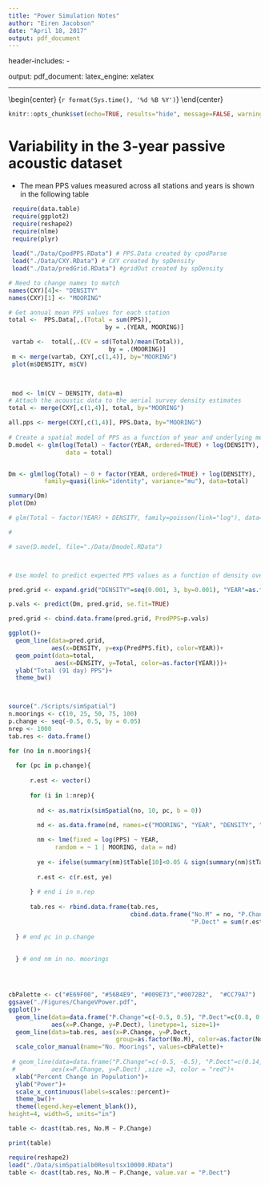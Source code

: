 ```yaml
---
title: "Power Simulation Notes"
author: "Eiren Jacobson"
date: "April 18, 2017"
output: pdf_document
---
```


header-includes:
   - \usepackage{caption}
output: 
  pdf_document:
    latex_engine: xelatex

---
\begin{center}
\Large{Eiren Jacobson} 
\end{center}

\begin{center}
\large{`r format(Sys.time(), '%d %B %Y')`}
\end{center}

```r
knitr::opts_chunk$set(echo=TRUE, results="hide", message=FALSE, warning=FALSE)
```

# Variability in the 3-year passive acoustic dataset

* The mean PPS values measured across all stations and years is shown in the following table

```r
 
 require(data.table)
 require(ggplot2)
 require(reshape2)
 require(nlme)
 require(plyr)
 
 load("./Data/CpodPPS.RData") # PPS.Data created by cpodParse
 load("./Data/CXY.RData") # CXY created by spDensity
 load("./Data/predGrid.RData") #gridOut created by spDensity

```


```r

# Need to change names to match 
names(CXY)[4]<- "DENSITY"
names(CXY)[1] <- "MOORING"

# Get annual mean PPS values for each station
total <-  PPS.Data[,.(Total = sum(PPS)), 
                           by = .(YEAR, MOORING)]

 vartab <-  total[,.(CV = sd(Total)/mean(Total)), 
                            by = .(MOORING)]
 m <- merge(vartab, CXY[,c(1,4)], by="MOORING")
 plot(m$DENSITY, m$CV)


 
 mod <- lm(CV ~ DENSITY, data=m)
# Attach the acoustic data to the aerial survey density estimates
total <- merge(CXY[,c(1,4)], total, by="MOORING")

all.pps <- merge(CXY[,c(1,4)], PPS.Data, by="MOORING")
 
# Create a spatial model of PPS as a function of year and underlying mean density
D.model <- glm(log(Total) ~ factor(YEAR, ordered=TRUE) + log(DENSITY), 
                data = total)


Dm <- glm(log(Total) ~ 0 + factor(YEAR, ordered=TRUE) + log(DENSITY), 
          family=quasi(link="identity", variance="mu"), data=total)

summary(Dm)
plot(Dm)

# glm(Total ~ factor(YEAR) + DENSITY, family=poisson(link="log"), data=total) AIC = 465658

#

# save(D.model, file="./Data/Dmodel.RData")



# Use model to predict expected PPS values as a function of density over the three years

pred.grid <- expand.grid("DENSITY"=seq(0.001, 3, by=0.001), "YEAR"=as.factor(2013:2015))

p.vals <- predict(Dm, pred.grid, se.fit=TRUE)

pred.grid <- cbind.data.frame(pred.grid, PredPPS=p.vals)

ggplot()+
  geom_line(data=pred.grid, 
            aes(x=DENSITY, y=exp(PredPPS.fit), color=YEAR))+
  geom_point(data=total, 
             aes(x=DENSITY, y=Total, color=as.factor(YEAR)))+
  ylab("Total (91 day) PPS")+
  theme_bw()



```

```r




```

```r
source("./Scripts/simSpatial")
n.moorings <- c(10, 25, 50, 75, 100)
p.change <- seq(-0.5, 0.5, by = 0.05)
nrep <- 1000
tab.res <- data.frame()

for (no in n.moorings){
  
  for (pc in p.change){
    
      r.est <- vector()
  
      for (i in 1:nrep){
    
        nd <- as.matrix(simSpatial(no, 10, pc, b = 0))

        nd <- as.data.frame(nd, names=c("MOORING", "YEAR", "DENSITY", "PPS"))
    
        nm <- lme(fixed = log(PPS) ~ YEAR, 
             random = ~ 1 | MOORING, data = nd)
        
        ye <- ifelse(summary(nm)$tTable[10]<0.05 & sign(summary(nm)$tTable[2])==sign(pc), 1, 0)
    
        r.est <- c(r.est, ye)
    
      } # end i in n.rep
      
      tab.res <- rbind.data.frame(tab.res, 
                                  cbind.data.frame("No.M" = no, "P.Change" = pc, 
                                                   "P.Dect" = sum(r.est)/length(r.est)))
      
  } # end pc in p.change
    
    
  } # end nm in no. moorings




cbPalette <- c("#E69F00", "#56B4E9", "#009E73","#0072B2",  "#CC79A7")
ggsave("./Figures/ChangeVPower.pdf",
ggplot()+
  geom_line(data=data.frame("P.Change"=c(-0.5, 0.5), "P.Dect"=c(0.8, 0.8)), 
            aes(x=P.Change, y=P.Dect), linetype=1, size=1)+
  geom_line(data=tab.res, aes(x=P.Change, y=P.Dect, 
                              group=as.factor(No.M), color=as.factor(No.M)), size=1)+
  scale_color_manual(name="No. Moorings", values=cbPalette)+
  
 # geom_line(data=data.frame("P.Change"=c(-0.5, -0.5), "P.Dect"=c(0.14, 0.33)), 
 #          aes(x=P.Change, y=P.Dect) ,size =3, color = "red")+
  xlab("Percent Change in Population")+
  ylab("Power")+
  scale_x_continuous(labels=scales::percent)+
  theme_bw()+
  theme(legend.key=element_blank()),
height=4, width=5, units="in")

table <- dcast(tab.res, No.M ~ P.Change)

print(table)


```


```r
require(reshape2)
load("./Data/simSpatialb0Resultsx10000.RData")
table <- dcast(tab.res, No.M ~ P.Change, value.var = "P.Dect")


```